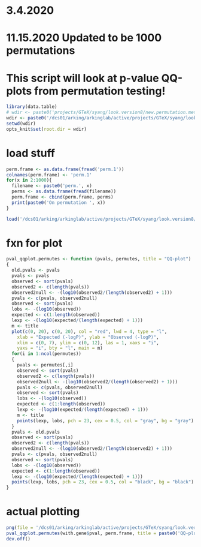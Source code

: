 # 3.4.2020
# 11.15.2020 Updated to be 1000 permutations

# This script will look at p-value QQ-plots from permutation testing!
```r
library(data.table)
# wdir <- paste0('projects/GTeX/syang/look.version8/new.permutation.method/Whole Blood')
wdir <- paste0('/dcs01/arking/arkinglab/active/projects/GTeX/syang/look.version8/new.permutation.method/Whole Blood')
setwd(wdir)
opts_knit$set(root.dir = wdir)
```
		
# load stuff
```r
perm.frame <- as.data.frame(fread('perm.1'))
colnames(perm.frame) <- 'perm.1'
for(x in 2:1000){
  filename <- paste0('perm.', x)
  perms <- as.data.frame(fread(filename))
  perm.frame <- cbind(perm.frame, perms)
  print(paste0('On permutation ', x))
}

load('/dcs01/arking/arkinglab/active/projects/GTeX/syang/look.version8/Whole Blood/with.gene.rds')
```

# fxn for plot
```r
pval_qqplot.permutes <- function (pvals, permutes, title = "QQ-plot")
{
  old.pvals <- pvals
  pvals <- pvals
  observed <- sort(pvals)
  observed2 <- c(length(pvals))
  observed2null <- -(log10(observed2/(length(observed2) + 1)))
  pvals <- c(pvals, observed2null)
  observed <- sort(pvals)
  lobs <- -(log10(observed))
  expected <- c(1:length(observed))
  lexp <- -(log10(expected/(length(expected) + 1)))
  m <- title
  plot(c(0, 20), c(0, 20), col = "red", lwd = 4, type = "l",
    xlab = "Expected (-logP)", ylab = "Observed (-logP)",
    xlim = c(0, 7), ylim = c(0, 12), las = 1, xaxs = "i",
    yaxs = "i", bty = "l", main = m)
  for(i in 1:ncol(permutes))
  {
    pvals <- permutes[,i]
    observed <- sort(pvals)
    observed2 <- c(length(pvals))
    observed2null <- -(log10(observed2/(length(observed2) + 1)))
    pvals <- c(pvals, observed2null)
    observed <- sort(pvals)
    lobs <- -(log10(observed))
    expected <- c(1:length(observed))
    lexp <- -(log10(expected/(length(expected) + 1)))
    m <- title
    points(lexp, lobs, pch = 23, cex = 0.5, col = "gray", bg = "gray")
  }
  pvals <- old.pvals
  observed <- sort(pvals)
  observed2 <- c(length(pvals))
  observed2null <- -(log10(observed2/(length(observed2) + 1)))
  pvals <- c(pvals, observed2null)
  observed <- sort(pvals)
  lobs <- -(log10(observed))
  expected <- c(1:length(observed))
  lexp <- -(log10(expected/(length(expected) + 1)))
  points(lexp, lobs, pch = 23, cex = 0.5, col = "black", bg = "black")
}
```

# actual plotting
```r
png(file = '/dcs01/arking/arkinglab/active/projects/GTeX/syang/look.version8/pval_plot.png', width = 800, height = 600, units = 'px')
pval_qqplot.permutes(with.gene$pval, perm.frame, title = paste0('QQ-plot for Whole Blood')) 
dev.off()
```